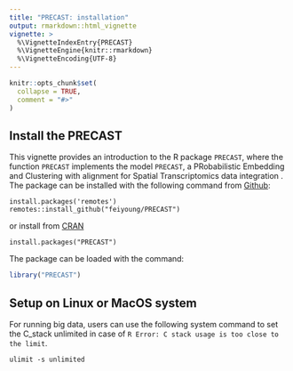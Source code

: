 ```yaml
---
title: "PRECAST: installation"
output: rmarkdown::html_vignette
vignette: >
  %\VignetteIndexEntry{PRECAST}
  %\VignetteEngine{knitr::rmarkdown}
  %\VignetteEncoding{UTF-8}
---
```


```r
knitr::opts_chunk$set(
  collapse = TRUE,
  comment = "#>"
)
```

## Install the PRECAST
This vignette provides an introduction to the R package `PRECAST`, where the function `PRECAST` implements the model `PRECAST`, a PRobabilistic Embedding and Clustering with alignment for Spatial Transcriptomics data integration .
The package can be installed with the following command from [Github](https://github.com/feiyoung/PRECAST):

`install.packages('remotes')`
`remotes::install_github("feiyoung/PRECAST")`

or install from [CRAN](https://cran.r-project.org/)

`install.packages("PRECAST")`




The package can be loaded with the command:
```r

library("PRECAST")
```


## Setup on Linux or MacOS system
For running big data, users can use the following system command to set the C_stack unlimited in case of `R Error: C stack usage is too close to the limit`.
```Linux
ulimit -s unlimited
```